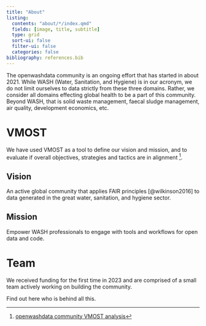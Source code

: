 ```yaml
---
title: "About"
listing:
  contents: "about/*/index.qmd"
  fields: [image, title, subtitle]
  type: grid
  sort-ui: false
  filter-ui: false
  categories: false
bibliography: references.bib
---
```


The openwashdata community is an ongoing effort that has started in about 2021. While WASH (Water, Sanitation, and Hygiene) is in our acronym, we do not limit ourselves to data strictly from these three domains. Rather, we consider all domains effecting global health to be a part of this community. Beyond WASH, that is solid waste management, faecal sludge management, air quality, development economics, etc.

# VMOST

We have used VMOST as a tool to define our vision and mission, and to evaluate if overall objectives, strategies and tactics are in alignment [^1].

[^1]: [openwashdata community VMOST analysis](/pages/gallery/vmost/)

## Vision

An active global community that applies FAIR principles [@wilkinson2016] to data generated in the great water, sanitation, and hygiene sector.

## Mission

Empower WASH professionals to engage with tools and workflows for open data and code.

# Team

We received funding for the first time in 2023 and are comprised of a small team actively working on building the community.

Find out here who is behind all this.

